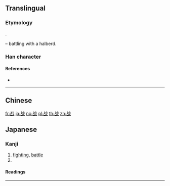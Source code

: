 {{also|戰|戦}}
==Translingual==
{{Han simplified forms|戰|戦|战}}

===Etymology===
{{Han simp|戰|f=單|t=占}}.

{{Han compound|占|戈|t2=halberd|ls=psc|c1=p|c2=s}} – battling with a halberd.

===Han character===
{{Han char|rn=62|rad=戈|as=05|sn=9|four=|canj=YRI|ids=⿰占戈}}

====References====
* {{Han ref|kx=0412.291|dkj=11582|dj=0755.140|hdz=21403.140|uh=6218|ud=25112}}

----

==Chinese==
{{zh-see|戰}}

[[fr:战]]
[[ja:战]]
[[no:战]]
[[pl:战]]
[[th:战]]
[[zh:战]]

==Japanese==

===Kanji===
{{ja-kanji|grade=|rs=戈5|style=}}

# [[fighting]], [[battle]]
# {{alternative form of|戦|lang=ja}}

====Readings====
{{ja-readings
|goon=[[せん]] (sen)
|kanon=[[せん]] (sen)
|kun=[[いくさ]] (ikusa), [[おののく|おのの.く]] ([[战く]], onono.ku), [[おののき]] (ononoki), [[おののき|おのの.き]] ([[战き]], onono.ki), [[そよぐ|そよ.ぐ]] ([[战ぐ]], soyo.gu), [[そよぎ]] (soyogi), [[そよぎ|そよ.ぎ]] ([[战ぎ]], soyo.gi), [[たたかう]] ([[战う]], tatakau), [[たたかい]] (tatakai), [[たたかい|たたか.い]] ([[战い]], tataka.i)
}}

----